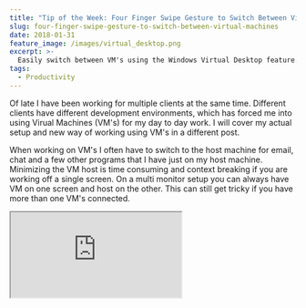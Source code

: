 ```yaml
---
title: "Tip of the Week: Four Finger Swipe Gesture to Switch Between Virtual Machines"
slug: four-finger-swipe-gesture-to-switch-between-virtual-machines
date: 2018-01-31
feature_image: /images/virtual_desktop.png
excerpt: >-
  Easily switch between VM's using the Windows Virtual Desktop feature.
tags:
  - Productivity
---
```

Of late I have been working for multiple clients at the same time. Different clients have different development environments, which has forced me into using Virual Machines (VM's) for my day to day work. I will cover my actual setup and new way of working using VM's in a different post.

When working on VM's I often have to switch to the host machine for email, chat and a few other programs that I have just on my host machine. Minimizing the VM host is time consuming and context breaking if you are working off a single screen. On a multi monitor setup you can always have VM on one screen and host on the other. This can still get tricky if you have more than one VM's connected.

<iframe src="https://www.youtube.com/embed/fcbqOe8LnhM" />

The [Virtual Desktops](https://blogs.windows.com/windowsexperience/2015/04/16/virtual-desktops-in-windows-10-the-power-of-windowsmultiplied/) feature in Windows 10 is of great help in this scenario. We can move between desktops using keyboard shortcuts (Ctrl + Win + Right/Left Arrow). But with the VM running on separate Virtual Desktop any key presses gets picked up by the VM operating system and not by the host. This means that you cannot use the keyboard shortcuts to switch host desktops from inside a VM. However you can move between desktops using the Four Finger swipe gesture on your touchpad (if that is supported). These swipe gestures are picked up only by the host machine OS, unlike the keyboard shortcuts. So even when you are inside a VM, doing the four finger swipe gesture tells the host OS to switch desktops. This allows you to easily navigate between VM's running on different Virtual Desktops.

Hope this helps!